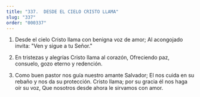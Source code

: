```yaml
---
title: "337.  DESDE EL CIELO CRISTO LLAMA"
slug: "337"
order: "000337"
---
```


1. Desde el cielo Cristo llama con benigna voz de amor;
Al acongojado invita: "Ven y sigue a tu Señor."

2. En tristezas y alegrías Cristo llama al corazón,
Ofreciendo paz, consuelo, gozo eterno y redención.

3. Como buen pastor nos guía nuestro amante Salvador;
El nos cuida en su rebaño y nos da su protección.
Cristo llama; por su gracia él nos haga oír su voz, Que nosotros desde ahora le sirvamos con amor.